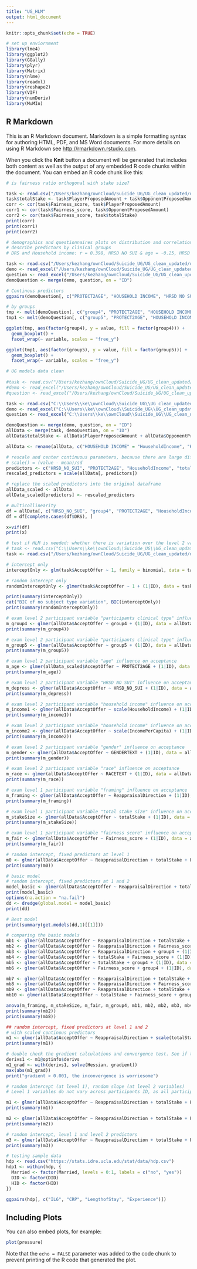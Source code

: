 ```yaml
---
title: "UG_HLM"
output: html_document
---
```


```r
knitr::opts_chunk$set(echo = TRUE)
```

```r
# set up enviornment
library(lme4)
library(ggplot2)
library(GGally)
library(plyr)
library(Matrix)
library(nlme)
library(readxl)
library(reshape2)
library(VIF)
library(numDeriv)
library(MuMIn)
```

## R Markdown

This is an R Markdown document. Markdown is a simple formatting syntax for authoring HTML, PDF, and MS Word documents. For more details on using R Markdown see <http://rmarkdown.rstudio.com>.

When you click the **Knit** button a document will be generated that includes both content as well as the output of any embedded R code chunks within the document. You can embed an R code chunk like this:

```r
# is fairness ratio orthogonal with stake size?

task <- read.csv("/Users/kezhang/ownCloud/Suicide_UG/UG_clean_updated/ug_all_task_data.csv")
task$totalStake <- task$PlayerProposedAmount + task$OpponentProposedAmount
corr <- cor(task$Fairness_score, task$PlayerProposedAmount)
corr1 <- cor(task$Fairness_score, task$OpponentProposedAmount)
corr2 <- cor(task$Fairness_score, task$totalStake)
print(corr)
print(corr1)
print(corr2)
```

```r
# demographics and questionnaires plots on distribution and correlations between predictors
# describe predictors by clinical groups
# DRS and Household income: r = 0.398, HRSD NO SUI & age = -0.25, HRSD NO SUI & Household income = r = -0.27

task <- read.csv("/Users/kezhang/ownCloud/Suicide_UG/UG_clean_updated/ug_all_task_data.csv")
demo <- read_excel("/Users/kezhang/ownCloud/Suicide_UG/UG_clean_updated/ug_demog.xlsx")
question <- read_excel("/Users/kezhang/ownCloud/Suicide_UG/UG_clean_updated/ug_questionnaire.xlsx")
demoQuestion <- merge(demo, question, on = "ID")

# Continous predictors
ggpairs(demoQuestion[, c("PROTECT2AGE", "HOUSEHOLD INCOME", "HRSD NO SUI", "DRS")])

# by groups
tmp <- melt(demoQuestion[, c("group4", "PROTECT2AGE", "HOUSEHOLD INCOME", "HRSD NO SUI", "DRS")], id.vars = "group4")
tmp1 <- melt(demoQuestion[, c("group5", "PROTECT2AGE", "HOUSEHOLD INCOME", "HRSD NO SUI", "DRS")], id.vars = "group5")

ggplot(tmp, aes(factor(group4), y = value, fill = factor(group4))) +
  geom_boxplot() +
  facet_wrap(~ variable, scales = "free_y")

ggplot(tmp1, aes(factor(group5), y = value, fill = factor(group5))) +
  geom_boxplot() +
  facet_wrap(~ variable, scales = "free_y")

```

```r

# UG models data clean
 
#task <- read.csv("/Users/kezhang/ownCloud/Suicide_UG/UG_clean_updated/ug_all_task_data.csv")
#demo <- read_excel("/Users/kezhang/ownCloud/Suicide_UG/UG_clean_updated/ug_demog.xlsx")
#question <- read_excel("/Users/kezhang/ownCloud/Suicide_UG/UG_clean_updated/ug_questionnaire.xlsx")

task <- read.csv("C:\\Users\\ke\\ownCloud\\Suicide_UG\\UG_clean_updated\\ug_all_task_data.csv")
demo <- read_excel("C:\\Users\\ke\\ownCloud\\Suicide_UG\\UG_clean_updated\\ug_demog.xlsx")
question <- read_excel("C:\\Users\\ke\\ownCloud\\Suicide_UG\\UG_clean_updated\\ug_questionnaire.xlsx")

demoQuestion <- merge(demo, question, on = "ID")
allData <- merge(task, demoQuestion, on = "ID")
allData$totalStake <- allData$PlayerProposedAmount + allData$OpponentProposedAmount

allData <- rename(allData, c("HOUSEHOLD INCOME" = "HouseholdIncome", "HRSD NO SUI" = "HRSD_NO_SUI", "PER CAPITA INCOME" = "IncomePerCapita"))

# rescale and center continuous parameters, because there are large differences in the scales of parameters.
# scale() = (value - mean)/sd
predictors <- c("HRSD_NO_SUI", "PROTECT2AGE", "HouseholdIncome", "totalStake", "IncomePerCapita")
rescaled_predictors = scale(allData[, predictors])

# replace the scaled predictors into the original dataframe
allData_scaled <- allData
allData_scaled[predictors] <- rescaled_predictors 

```

```r
# multicollinearity
df = allData[, c("HRSD_NO_SUI", "group4", "PROTECT2AGE", "HouseholdIncome", "GENDERTEXT", "RACETEXT", "ReappraisalDirection", "totalStake", "Fairness_score", "DRS")]
df = df[complete.cases(df$DRS), ]

x=vif(df)
print(x)
```

```r
# test if HLM is needed: whether there is variation over the level 2 variable: participant ID
# task <- read.csv("C:\\Users\\ke\\ownCloud\\Suicide_UG\\UG_clean_updated\\ug_all_task_data.csv")
task <- read.csv("/Users/kezhang/ownCloud/Suicide_UG/UG_clean_updated/ug_all_task_data.csv")

# intercept only
interceptOnly <- glm(task$AcceptOffer ~ 1, family = binomial, data = task)

# random intercept only
randomInterceptOnly <- glmer(task$AcceptOffer ~ 1 + (1|ID), data = task, family = binomial)

print(summary(interceptOnly))
cat("BIC of no subject type variation", BIC(interceptOnly))
print(summary(randomInterceptOnly))

```

```r
# exam level 2 participant variable "participants clinical type" influence on acceptance
m_group4 <- glmer(allData$AcceptOffer ~ group4 + (1|ID), data = allData, family = binomial)
print(summary(m_group4))

```

```r
# exam level 2 participant variable "participants clinical type" influence on acceptance
m_group5 <- glmer(allData$AcceptOffer ~ group5 + (1|ID), data = allData, family = binomial)
print(summary(m_group5))

```

```r
# exam level 2 participant variable "age" influence on acceptance
m_age <- glmer(allData_scaled$AcceptOffer ~ PROTECT2AGE + (1|ID), data = allData_scaled, family = binomial)
print(summary(m_age))

```

```r
# exam level 2 participant variable "HRSD NO SUI" influence on acceptance
m_depress <- glmer(allData$AcceptOffer ~ HRSD_NO_SUI + (1|ID), data = allData, family = binomial)
print(summary(m_depress))
```

```r
# exam level 2 participant variable "household income" influence on acceptance
m_income1 <- glmer(allData$AcceptOffer ~ scale(HouseholdIncome) + (1|ID), data = allData, family = binomial)
print(summary(m_income1))
```

```r
# exam level 2 participant variable "household income" influence on acceptance
m_income2 <- glmer(allData$AcceptOffer ~ scale(IncomePerCapita) + (1|ID), data = allData, family = binomial)
print(summary(m_income2))

```

```r
# exam level 2 participant variable "gender" influence on acceptance
m_gender <- glmer(allData$AcceptOffer ~ GENDERTEXT + (1|ID), data = allData, family = binomial)
print(summary(m_gender))
```

```r
# exam level 2 participant variable "race" influence on acceptance
m_race <- glmer(allData$AcceptOffer ~ RACETEXT + (1|ID), data = allData, family = binomial)
print(summary(m_race))
```

```r
# exam level 1 participant variable "framing" influence on acceptance
m_framing <- glmer(allData$AcceptOffer ~ ReappraisalDirection + (1|ID), data = allData, family = binomial)
print(summary(m_framing))

```

```r
# exam level 1 participant variable "total stake size" influence on acceptance
m_stakeSize <- glmer(allData$AcceptOffer ~ totalStake + (1|ID), data = allData, family = binomial)
print(summary(m_stakeSize))
```

```r
# exam level 1 participant variable "fairness score" influence on acceptance
m_fair <- glmer(allData$AcceptOffer ~ Fairness_score + (1|ID), data = allData, family = binomial)
print(summary(m_fair))
```

```r
# random intercept, fixed predictors at level 1
m0 <- glmer(allData$AcceptOffer ~ ReappraisalDirection + totalStake + Fairness_score + (1|ID), data = allData, family = binomial)
print(summary(m0))
```


```r
# basic model
# random intercept, fixed predictors at 1 and 2
model_basic <- glmer(allData$AcceptOffer ~ ReappraisalDirection + totalStake + Fairness_score + group4 + (1|ID), data = allData, family = binomial)
print(model_basic)
options(na.action = "na.fail")
dd <- dredge(global.model = model_basic)
print(dd)

# Best model
print(summary(get.models(dd,1)[[1]]))

```


```r
# comparing the basic models
mb1 <- glmer(allData$AcceptOffer ~ ReappraisalDirection + totalStake + (1|ID), data = allData, family = binomial)
mb2 <- glmer(allData$AcceptOffer ~ ReappraisalDirection + Fairness_score + (1|ID), data = allData, family = binomial)
mb3 <- glmer(allData$AcceptOffer ~ ReappraisalDirection + group4 + (1|ID), data = allData, family = binomial)
mb4 <- glmer(allData$AcceptOffer ~ totalStake + Fairness_score + (1|ID), data = allData, family = binomial)
mb5 <- glmer(allData$AcceptOffer ~ totalStake + group4 + (1|ID), data = allData, family = binomial)
mb6 <- glmer(allData$AcceptOffer ~ Fairness_score + group4 + (1|ID), data = allData, family = binomial)

mb7 <- glmer(allData$AcceptOffer ~ ReappraisalDirection + totalStake + Fairness_score + (1|ID), data = allData, family = binomial)
mb8 <- glmer(allData$AcceptOffer ~ ReappraisalDirection + Fairness_score + group4 + (1|ID), data = allData, family = binomial)
mb9 <- glmer(allData$AcceptOffer ~ ReappraisalDirection + totalStake + group4 + (1|ID), data = allData, family = binomial)
mb10 <- glmer(allData$AcceptOffer ~ totalStake + Fairness_score + group4 + (1|ID), data = allData, family = binomial)

anova(m_framing, m_stakeSize, m_fair, m_group4, mb1, mb2, mb2, mb3, mb4, mb5, mb6, mb7, mb8, mb9, mb10, model_basic)
print(summary(mb2))
print(summary(mb8))
```


```r
## random intercept, fixed predictors at level 1 and 2
# with scaled continous predictors
m1 <- glmer(allData$AcceptOffer ~ ReappraisalDirection + scale(totalStake) + Fairness_score + group4 + scale(PROTECT2AGE) + scale(HRSD_NO_SUI) + scale(HouseholdIncome) * RACETEXT + GENDERTEXT + (1|ID), data = allData, family = binomial, optimizer="bobyqa")
print(summary(m1))

# double check the gradient calculations and convergence test. See if the inconvergence matter.
derivs1 <- m1@optinfo$derivs
m1_grad <- with(derivs1, solve(Hessian, gradient))
max(abs(m1_grad))
print("gradient > 0.001, the inconvergence is worriesome")
```

```r
# random intercept (at level 1), random slope (at level 2 variables)
# Level 1 variables do not vary across participants ID, as all participant had the same task, and the types of task do not vary across PID. Hence a random slope models (the following models) are not necessary.

m1 <- glmer(allData$AcceptOffer ~ ReappraisalDirection + totalStake + Fairness_score + (ReappraisalDirection|ID), data = allData, family = binomial)
print(summary(m1))

m2 <- glmer(allData$AcceptOffer ~ ReappraisalDirection + totalStake + Fairness_score + (totalStake|ID), data = allData, family = binomial)
print(summary(m2))
```

```r
# random intercept, level 1 and level 2 predictors 
m3 <- glmer(allData$AcceptOffer ~ ReappraisalDirection + totalStake + Fairness_score + Gender + income + PROTECT2AGE + group4 + (1 + ReappraisalDirection|ID), data = allData, family = binomial)
print(summary(m3))

```


```r
# testing sample data
hdp <- read.csv("https://stats.idre.ucla.edu/stat/data/hdp.csv")
hdp1 <- within(hdp, {
  Married <- factor(Married, levels = 0:1, labels = c("no", "yes"))
  DID <- factor(DID)
  HID <- factor(HID)
})

ggpairs(hdp[, c("IL6", "CRP", "LengthofStay", "Experience")])

```

## Including Plots

You can also embed plots, for example:

```r
plot(pressure)
```

Note that the `echo = FALSE` parameter was added to the code chunk to prevent printing of the R code that generated the plot.
